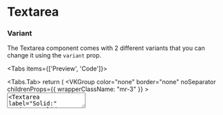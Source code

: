 
# Textarea

### Variant

The Textarea component comes with 2 different variants that you can change it using the `variant` prop.

<Tabs items={['Preview', 'Code']}>

  <Tabs.Tab>
  return (
    <VKGroup
      color="none"
      border="none"
      noSeparator
      childrenProps={{ wrapperClassName: "mr-3" }} >
        <Textarea label="Outlined:" variant="outline" placeholder="Enter text" />
        <Textarea label="Solid:" variant="solid" placeholder="Enter text" className="!bg-gray-200" /> 
    </VKGroup>
  );
};

<TextareaVariantGroup />
  </Tabs.Tab>

  <Tabs.Tab>
```jsx copy
import React from 'react';
import { Textarea, VKGroup } from "@vivakits/react-components";

const App = () => {
  return (
    <VKGroup
      color="none"
      border="none"
      noSeparator
      childrenProps={{ wrapperClassName: "mr-3" }} >
        <Textarea label="Outlined:" variant="outline" placeholder="Enter text"/>
        <Textarea label="Solid:" variant="solid" placeholder="Enter text" className="!bg-gray-200" /> 
    </VKGroup>
  );
};

export default App;
```
  </Tabs.Tab>
</Tabs>

### Size

The Textarea component comes with 6 different sizes that you can change it using the `size` prop.

<Tabs items={['Preview', 'Code']}>

<Tabs.Tab>
  return (
    <div className="flex items-end gap-3">
        <Textarea size="xs" label="Extra Small" />
        <Textarea size="sm" label="Small" />
        <Textarea size="md" label="Medium" />
        <Textarea size="lg" label="Large" />
        <Textarea size="xl" label="Extra Large" />
        <Textarea size="2xl" label="Double Extra Large" />
    </div>
  );
};

<TextareaSizeGroup />
</Tabs.Tab>

  <Tabs.Tab>
```jsx copy
import React from 'react';
import { Textarea } from "@vivakits/react-components";

const App = () => {
  return (
    <div className="flex items-end gap-3">
      <Textarea size="xs" label="Extra Small" />
      <Textarea size="sm" label="Small" />
      <Textarea size="md" label="Medium" />
      <Textarea size="lg" label="Large" />
      <Textarea size="xl" label="Extra Large" />
      <Textarea size="2xl" label="Double Extra Large" />
    </div>
  );
};

export default App;
```
  </Tabs.Tab>
</Tabs>

### Color

The Textarea component comes with 6 different colors that you can change it using the `color` prop. It has both solid and outline variant.

<Tabs items={['Preview', 'Code']}>

<Tabs.Tab>
  return (
    <VKGroup
      color="none"
      border="none"
      noSeparator
      childrenProps={{ wrapperClassName: "mr-3" }} >
        <Textarea variant="outline" label="Primary" color="primary" />
        <Textarea variant="outline" label="Secondary" color="secondary" />
        <Textarea variant="outline" label="Success" color="success" />
        <Textarea variant="outline" label="Warning" color="warning" />
        <Textarea variant="outline" label="Danger" color="danger" />
        <Textarea variant="outline" label="Light" color="light" />
    </VKGroup>
  );
};

<TextareaColorGroup />
  </Tabs.Tab>

  <Tabs.Tab>
```jsx copy
import React from 'react';
import { Textarea } from "@vivakits/react-components";

const App = () => {
  return (
    <VKGroup
      color="none"
      border="none"
      noSeparator
      childrenProps={{ wrapperClassName: "mr-3" }} >
        <Textarea variant="outline" label="Primary" color="primary" />
        <Textarea variant="outline" label="Secondary" color="secondary" />
        <Textarea variant="outline" label="Success" color="success" />
        <Textarea variant="outline" label="Warning" color="warning" />
        <Textarea variant="outline" label="Danger" color="danger" />
        <Textarea variant="outline" label="Light" color="light" />
    </VKGroup>
  );
};

export default App;
```
  </Tabs.Tab>
</Tabs>

### Rounded

The shape of the Textarea component can be updated using `rounded` prop.

<Tabs items={['Preview', 'Code']}>

<Tabs.Tab>
  return (
    <div className="flex items-end gap-3">
      <Textarea rounded="none" label="None" />
      <Textarea rounded="xs" label="Extra Small" />
      <Textarea rounded="sm" label="Small" />
      <Textarea rounded="default" label="Default" />
      <Textarea rounded="md" label="Medium" />
      <Textarea rounded="lg" label="Large" />
      <Textarea rounded="xl" label="Extra Large" />
      <Textarea rounded="full" label="Full" />
    </div>
  );
};

<TextareaRoundedGroup />
</Tabs.Tab>

<Tabs.Tab>
```jsx copy
import React from 'react';
import { Textarea } from "@vivakits/react-components";

const App = () => {
  return (
    <div className="flex items-end gap-3">
      <Textarea rounded="none" label="None" />
      <Textarea rounded="xs" label="Extra Small" />
      <Textarea rounded="sm" label="Small" />
      <Textarea rounded="default" label="Default" />
      <Textarea rounded="md" label="Medium" />
      <Textarea rounded="lg" label="Large" />
      <Textarea rounded="xl" label="Extra Large" />
      <Textarea rounded="full" label="Full" />
    </div>
  );
};

export default App;
```
</Tabs.Tab>
</Tabs>

### Error

Conditional error handling for Textarea can be done via `hasError` props. Error message can also be modified via `errorMessage` props.

<Tabs items={['Preview', 'Code']}>

<Tabs.Tab>
  return (
    <div className="flex items-end gap-3">
      <Textarea placeholder="Error variant" hasError={true} />
      <Textarea
        placeholder="Error variant"
        hasError={true}
        errorMessage="Custom error message"
      />
    </div>
  );
};

<TextareaErrorGroup />
</Tabs.Tab>

<Tabs.Tab>
```jsx copy
import React from 'react';
import { Textarea } from "@vivakits/react-components";

const App = () => {
  return (
    <div className="flex items-end gap-3">
      <Textarea placeholder="Error variant" hasError={true} />
      <Textarea
        placeholder="Error variant"
        hasError={true}
        errorMessage="Custom error message"
      />
    </div>
  );
};

export default App;
```
</Tabs.Tab>
</Tabs>

### Others

The Textarea component offers various configuration options to handle different use cases.

<Tabs items={['Preview', 'Code']}>

<Tabs.Tab>
  return (
    <VKGroup
      color="none"
      border="none"
      noSeparator
      childrenProps={{ wrapperClassName: "mr-3" }} >
        <Textarea placeholder="Disabled textarea" disabled  />
        <Textarea placeholder="Max length: 5" maxlength="5" />
        <Textarea placeholder="Non-resizable" className="resize-none" />
    </VKGroup>
  );
};

<TextareaExamples />
</Tabs.Tab>

<Tabs.Tab>
```jsx copy
import React from 'react';
import { Textarea } from "@vivakits/react-components";

const App = () => {
  return (
    <VKGroup
      color="none"
      border="none"
      noSeparator
      childrenProps={{ wrapperClassName: "mr-3" }} >
        <Textarea placeholder="Disabled textarea" disabled  />
        <Textarea placeholder="Max length: 5" maxlength="5" />
        <Textarea placeholder="Non-resizable" className="resize-none" />
    </VKGroup>
  );
};

export default App;
```
</Tabs.Tab>
</Tabs>

### API Reference

{<table>

  <thead>
    <tr>
      <th className="w-[10%]" align="left">Attribute</th>
      <th className="w-[50%]" align="left">Type</th>
      <th className="w-[30%]" align="left">Description</th>
      <th className="w-[10%]" align="left">Default</th>
    </tr>
  </thead>
  <tbody>
    <tr>
      <td>vairant</td>
      <td>
        <span className="badge">solid</span>  
        <span className="badge">outline</span> 
      </td>
      <td>Changes Textarea appreance</td>
      <td><span className="badge">solid</span></td>
    </tr>
    <tr>
      <td>color</td>
      <td className="flex flex-wrap gap-y-2 border-none">
        <span className="badge">primary</span>   
        <span className="badge">secondary</span>  
        <span className="badge">accent</span>  
        <span className="badge">success</span>  
        <span className="badge">warning</span>  
        <span className="badge">danger</span>  
      </td>
      <td>Changes Textarea color</td>
      <td><span className="badge">primary</span></td>
    </tr>
    <tr>
      <td>size</td>
      <td>
        <span className="badge">sm</span>  
        <span className="badge">md</span> 
        <span className="badge">lg</span> 
        <span className="badge">xl</span> 
      </td>
      <td>Changes Textarea size</td>
      <td><span className="badge">md</span></td>
    </tr>
    <tr>
      <td>rounded</td>
      <td className="flex flex-wrap gap-y-2 border-none">
        <span className="badge">default</span>  
        <span className="badge">none</span>   
        <span className="badge">xs</span>  
        <span className="badge">sm</span>  
        <span className="badge">md</span>  
        <span className="badge">lg</span>
        <span className="badge">fulll</span>
      </td>
      <td>Changes the border radius of Textarea</td>
      <td><span className="badge">primary</span></td>
    </tr>
     <tr>
      <td>placeholder</td>
      <td>
        string
      </td>
      <td>Place a text inside the Textarea box</td>
      <td> - </td>
    </tr>
    <tr>
      <td>label</td>
      <td>
        string
      </td>
      <td>label of the Textarea box</td>
      <td> - </td>
    </tr>
    <tr>
      <td>labelPosition</td>
      <td className="flex flex-wrap gap-y-2 border-none">
        <span className="badge">start</span>  
        <span className="badge">end</span>
        <span className="badge">horizontal</span>   
      </td>
      <td>Determine the position of the label of Textarea box</td>
      <td> <span className="badge"> start </span> </td>
    </tr>
    <tr>
      <td>labelClassName</td>
      <td>
        string
      </td>
      <td>Changes style of the label of Textarea box</td>
      <td> - </td>
    </tr>
     <tr>
      <td>hasError</td>
      <td>
        boolean
      </td>
      <td>Shows error</td>
      <td> false </td>
    </tr>
    <tr>
      <td>errorMessage</td>
      <td>
        string
      </td>
      <td>Modify the error message</td>
      <td>Invalid Textarea value</td>
    </tr>
    <tr>
      <td>wrapperClassName</td>
      <td>
        string
      </td>
      <td>Customize the appearance of the textarea container</td>
      <td> - </td>
    </tr>
        <tr>
      <td>className</td>
      <td>
        string
      </td>
      <td>Customize the appearance of the textarea element</td>
      <td> - </td>
    </tr>
  </tbody>
</table>
}
